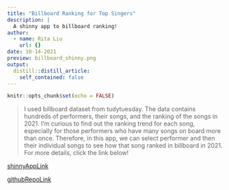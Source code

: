 ```yaml
---
title: "Billboard Ranking for Top Singers"
description: |
  A shinny app to billboard ranking! 
author:
  - name: Rita Liu
    url: {}
date: 10-14-2021
preview: billboard_shinny.png
output:
  distill::distill_article:
    self_contained: false
---
```



```r
knitr::opts_chunk$set(echo = FALSE)
```

> I used billboard dataset from tudytuesday. The data contains hundreds of performers, their songs, and the ranking of the songs in 2021. I'm curious to find out the ranking trend for each song, especially for those performers who have many songs on board more than once.  Therefore, in this app, we can select performer and then their individual songs to see how that song ranked in billboard in 2021. For more details, click the link below! 

[shinnyAppLink](https://ritaliu6.shinyapps.io/billboard_shinny/)

[githubRepoLink](https://github.com/RitaLiu6/Stat456_Assignment4_shinny)


